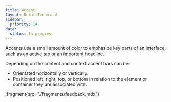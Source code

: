 ```yaml
---
title: Accent
layout: DetailTechnical
sidebar:
  priority: 14
data:
  status: In progress
---
```


Accents use a small amount of color to emphasize key parts of an interface, such as an active tab or an important headline.

Depending on the content and context accent bars can be:

- Orientated horizontally or vertically.
- Positioned left, right, top, or bottom in relation to the element or container they are associated with.

:fragment{src="./fragments/feedback.mdx"}
